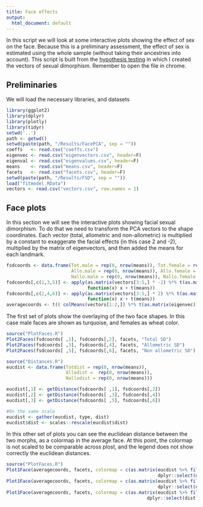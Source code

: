```yaml
---
title: Face effects
output: 
  html_document: default
---
```


In this script we will look at some interactive plots showing the effect of sex on the face. 
Because this is a preliminary assessment, the effect of sex is estimated using the whole sample (without taking their ancestries into account).
This script is built from the [hypothesis testing](2017-07-HTesting.html) in which I created the vectors of sexual dimorphism.
Remember to open the file in chrome.

## Preliminaries

We will load the necessary libraries, and datasets

```r
library(ggplot2)
library(dplyr)
library(plotly)
library(tidyr)
setwd('..')
path <- getwd()
setwd(paste(path, "/Results/FacePCA", sep = ""))
coeffs   <- read.csv("coeffs.csv")
eigenvec <- read.csv("eigenvectors.csv", header=F)
eigenval <- read.csv("eigenvalues.csv", header=F)
means    <- read.csv("means.csv", header=F)
facets   <- read.csv("facets.csv", header=F)
setwd(paste(path, "/Results/FSD", sep = ""))
load("fitmodel.RData")
vectors <- read.csv("vectors.csv", row.names = 1)
```

## Face plots

In this section we will see the interactive plots showing facial sexual dimorphism.
To do that we need to transform the PCA vectors to the shape coordinates.
Each vector (total, allometric and non-allometric) is multiplied by a constant to exaggerate the facial effects (in this case 2 and -2), multiplied by the matrix of eigenvectors, and then added the means for each landmark.

```r
fsdcoords <- data.frame(Tot.male = rep(0, nrow(means)), Tot.female = rep(0, nrow(means)), 
                        Allo.male = rep(0, nrow(means)), Allo.female = rep(0, nrow(means)),
                        Nallo.male = rep(0, nrow(means)), Nallo.female = rep(0, nrow(means)))
fsdcoords[,c(1,3,5)] <- apply(as.matrix(vectors[3:5,] * -2) %*% t(as.matrix(eigenvec)), 1, 
                              function(x) x + t(means))
fsdcoords[,c(2,4,6)] <- apply(as.matrix(vectors[3:5,] * 2) %*% t(as.matrix(eigenvec)), 1, 
                              function(x) x + t(means))
averagecoords <- t(( colMeans(vectors[1:2,]) %*% t(as.matrix(eigenvec))) + t(means))
```

The first set of plots show the overlaying of the two face shapes.
In this case male faces are shown as turquoise, and females as wheat color.

```r
source("PlotFaces.R")
Plot2Faces(fsdcoords[ ,1], fsdcoords[,2], facets, "Total SD")
Plot2Faces(fsdcoords[ ,3], fsdcoords[,4], facets, "Allometric SD")
Plot2Faces(fsdcoords[ ,5], fsdcoords[,6], facets, "Non allometric SD")
```

```r
source("Distances.R")
eucdist <- data.frame(Totdist = rep(0, nrow(means)), 
                      Allodist =  rep(0, nrow(means)), 
                      Nallodist = rep(0, nrow(means)))

eucdist[,1] <- getDistance(fsdcoords[ ,1], fsdcoords[,2])
eucdist[,2] <- getDistance(fsdcoords[ ,3], fsdcoords[,4])
eucdist[,3] <- getDistance(fsdcoords[ ,5], fsdcoords[,6])

#On the same scale
eucdist <- gather(eucdist, type, dist)
eucdist$dist <- scales::rescale(eucdist$dist)
```

In this other set of plots you can see the euclidean distance between the two morphs, as a colormap in the average face.
At this point, the colormap is not scaled to be comparable across plost, and the legend does not show correctly the euclidean distances.

```r
source("PlotFaces.R")
Plot1Face(averagecoords, facets, colormap = c(as.matrix(eucdist %>% filter(type == "Totdist") %>% 
                                                        dplyr::select(dist))), title = "Total SD")
Plot1Face(averagecoords, facets, colormap = c(as.matrix(eucdist %>% filter(type == "Allodist") %>% 
                                                        dplyr::select(dist))), title = "Allometric SD")
Plot1Face(averagecoords, facets, colormap = c(as.matrix(eucdist %>% filter(type == "Nallodist") %>% 
                                                    dplyr::select(dist))), title = "Non allometric SD")
```
